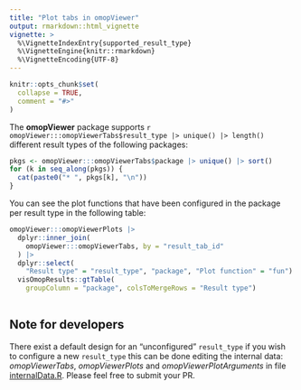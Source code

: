 ```yaml
---
title: "Plot tabs in omopViewer"
output: rmarkdown::html_vignette
vignette: >
  %\VignetteIndexEntry{supported_result_type}
  %\VignetteEngine{knitr::rmarkdown}
  %\VignetteEncoding{UTF-8}
---
```


```r
knitr::opts_chunk$set(
  collapse = TRUE,
  comment = "#>"
)
```

The **omopViewer** package supports `r omopViewer:::omopViewerTabs$result_type |> unique() |> length()` different result types of the following packages:

```r
pkgs <- omopViewer:::omopViewerTabs$package |> unique() |> sort()
for (k in seq_along(pkgs)) {
  cat(paste0("* ", pkgs[k], "\n"))
}
```

You can see the plot functions that have been configured in the package per result type in the following table:

```r
omopViewer:::omopViewerPlots |>
  dplyr::inner_join(
    omopViewer:::omopViewerTabs, by = "result_tab_id"
  ) |>
  dplyr::select(
    "Result type" = "result_type", "package", "Plot function" = "fun") |>
  visOmopResults::gtTable(
    groupColumn = "package", colsToMergeRows = "Result type")
  
```

## Note for developers

There exist a default design for an "unconfigured" `result_type` if you wish to configure a new `result_type` this can be done editing the internal data: *omopViewerTabs*, *omopViewerPlots* and *omopViewerPlotArguments* in file [internalData.R](https://github.com/oxford-pharmacoepi/omopViewer/blob/main/data-raw/internalData.R). Please feel free to submit your PR.

<!-- :::{callout} -->
<!-- ::: -->
